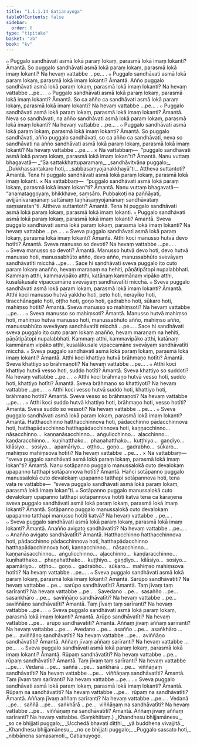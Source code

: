 ```yaml
---
title: "1.1.1.14 Gatianuyoga"
tableOfContents: false
sidebar:
  order: 6
type: "tipitaka"
basket: "ab"
book: "kv"
---
```



<DynamicBreadcrumb />

<Division number="69" book="kv">

<Paragraph number="175" book="kv">
๐ Puggalo sandhāvati asmā lokā paraṃ lokaṃ, parasmā lokā imaṃ lokanti? Āmantā. So puggalo sandhāvati asmā lokā paraṃ lokaṃ, parasmā lokā imaṃ lokanti? Na hevaṃ vattabbe …pe… .
</Paragraph>

</Division>
<Division number="70" book="kv">

<Paragraph number="176" book="kv">
๐ Puggalo sandhāvati asmā lokā paraṃ lokaṃ, parasmā lokā imaṃ lokanti? Āmantā. Añño puggalo sandhāvati asmā lokā paraṃ lokaṃ, parasmā lokā imaṃ lokanti? Na hevaṃ vattabbe …pe… .
</Paragraph>

</Division>
<Division number="71" book="kv">

<Paragraph number="177" book="kv">
๐ Puggalo sandhāvati asmā lokā paraṃ lokaṃ, parasmā lokā imaṃ lokanti? Āmantā. So ca añño ca sandhāvati asmā lokā paraṃ lokaṃ, parasmā lokā imaṃ lokanti? Na hevaṃ vattabbe …pe… .
</Paragraph>

</Division>
<Division number="72" book="kv">

<Paragraph number="178" book="kv">
๐ Puggalo sandhāvati asmā lokā paraṃ lokaṃ, parasmā lokā imaṃ lokanti? Āmantā. Neva so sandhāvati, na añño sandhāvati asmā lokā paraṃ lokaṃ, parasmā lokā imaṃ lokanti? Na hevaṃ vattabbe …pe… .
</Paragraph>

</Division>
<Division number="73" book="kv">

<Paragraph number="179" book="kv">
๐ Puggalo sandhāvati asmā lokā paraṃ lokaṃ, parasmā lokā imaṃ lokanti? Āmantā. So puggalo sandhāvati, añño puggalo sandhāvati, so ca añño ca sandhāvati, neva so sandhāvati na añño sandhāvati asmā lokā paraṃ lokaṃ, parasmā lokā imaṃ lokanti? Na hevaṃ vattabbe …pe… .
</Paragraph>

</Division>
<Division number="74" book="kv">

<Paragraph number="180" book="kv">
× Na vattabbaṃ—  “puggalo sandhāvati asmā lokā paraṃ lokaṃ, parasmā lokā imaṃ lokan”ti? Āmantā. Nanu vuttaṃ bhagavatā—
</Paragraph>

<Paragraph number="181" type="verses" book="kv">
_“Sa sattakkhattuparamaṃ,_  
_sandhāvitvāna puggalo;_  
_Dukkhassantakaro hoti,_  
_sabbasaṃyojanakkhayā”ti._  

</Paragraph>

<Paragraph number="182" book="kv">
Attheva suttantoti? Āmantā. Tena hi puggalo sandhāvati asmā lokā paraṃ lokaṃ, parasmā lokā imaṃ lokanti.
</Paragraph>

</Division>
<Division number="75" book="kv">

<Paragraph number="183" book="kv">
× Na vattabbaṃ—  “puggalo sandhāvati asmā lokā paraṃ lokaṃ, parasmā lokā imaṃ lokan”ti? Āmantā. Nanu vuttaṃ bhagavatā—  “anamataggoyaṃ, bhikkhave, saṃsāro. Pubbakoṭi na paññāyati, avijjānīvaraṇānaṃ sattānaṃ taṇhāsaṃyojanānaṃ sandhāvataṃ saṃsaratan”ti. Attheva suttantoti? Āmantā. Tena hi puggalo sandhāvati asmā lokā paraṃ lokaṃ, parasmā lokā imaṃ lokanti.
</Paragraph>

</Division>
<Division number="76" book="kv">

<Paragraph number="184" book="kv">
๐ Puggalo sandhāvati asmā lokā paraṃ lokaṃ, parasmā lokā imaṃ lokanti? Āmantā. Sveva puggalo sandhāvati asmā lokā paraṃ lokaṃ, parasmā lokā imaṃ lokanti? Na hevaṃ vattabbe …pe… .
</Paragraph>

</Division>
<Division number="77" book="kv">

<Paragraph number="185" book="kv">
๐ Sveva puggalo sandhāvati asmā lokā paraṃ lokaṃ, parasmā lokā imaṃ lokanti? Āmantā. Atthi koci manusso hutvā devo hotīti? Āmantā. Sveva manusso so devoti? Na hevaṃ vattabbe …pe… .
</Paragraph>

</Division>
<Division number="78" book="kv">

<Paragraph number="186" book="kv">
๐ Sveva manusso so devoti? Āmantā. Manusso hutvā devo hoti, devo hutvā manusso hoti, manussabhūto añño, devo añño, manussabhūto svevāyaṃ sandhāvatīti micchā …pe… .
</Paragraph>

<Paragraph number="187" book="kv">
Sace hi sandhāvati sveva puggalo ito cuto paraṃ lokaṃ anañño, hevaṃ maraṇaṃ na hehiti, pāṇātipātopi nupalabbhati. Kammaṃ atthi, kammavipāko atthi, katānaṃ kammānaṃ vipāko atthi, kusalākusale vipaccamāne svevāyaṃ sandhāvatīti micchā.
</Paragraph>

</Division>
<Division number="79" book="kv">

<Paragraph number="188" book="kv">
๐ Sveva puggalo sandhāvati asmā lokā paraṃ lokaṃ, parasmā lokā imaṃ lokanti? Āmantā. Atthi koci manusso hutvā yakkho hoti, peto hoti, nerayiko hoti, tiracchānagato hoti, oṭṭho hoti, goṇo hoti, gadrabho hoti, sūkaro hoti, mahiṃso hotīti? Āmantā. Sveva manusso so mahiṃsoti? Na hevaṃ vattabbe …pe… .
</Paragraph>

</Division>
<Division number="80" book="kv">

<Paragraph number="189" book="kv">
๐ Sveva manusso so mahiṃsoti? Āmantā. Manusso hutvā mahiṃso hoti, mahiṃso hutvā manusso hoti, manussabhūto añño, mahiṃso añño, manussabhūto svevāyaṃ sandhāvatīti micchā …pe… .
</Paragraph>

<Paragraph number="190" book="kv">
Sace hi sandhāvati sveva puggalo ito cuto paraṃ lokaṃ anañño, hevaṃ maraṇaṃ na hehiti, pāṇātipātopi nupalabbhati. Kammaṃ atthi, kammavipāko atthi, katānaṃ kammānaṃ vipāko atthi, kusalākusale vipaccamāne svevāyaṃ sandhāvatīti micchā.
</Paragraph>

</Division>
<Division number="81" book="kv">

<Paragraph number="191" book="kv">
๐ Sveva puggalo sandhāvati asmā lokā paraṃ lokaṃ, parasmā lokā imaṃ lokanti? Āmantā. Atthi koci khattiyo hutvā brāhmaṇo hotīti? Āmantā. Sveva khattiyo so brāhmaṇoti? Na hevaṃ vattabbe …pe… .
</Paragraph>

</Division>
<Division number="82" book="kv">

<Paragraph number="192" book="kv">
๐ Atthi koci khattiyo hutvā vesso hoti, suddo hotīti? Āmantā. Sveva khattiyo so suddoti? Na hevaṃ vattabbe …pe… .
</Paragraph>

</Division>
<Division number="83" book="kv">

<Paragraph number="193" book="kv">
๐ Atthi koci brāhmaṇo hutvā vesso hoti, suddo hoti, khattiyo hotīti? Āmantā. Sveva brāhmaṇo so khattiyoti? Na hevaṃ vattabbe …pe… .
</Paragraph>

</Division>
<Division number="84" book="kv">

<Paragraph number="194" book="kv">
๐ Atthi koci vesso hutvā suddo hoti, khattiyo hoti, brāhmaṇo hotīti? Āmantā. Sveva vesso so brāhmaṇoti? Na hevaṃ vattabbe …pe… .
</Paragraph>

</Division>
<Division number="85" book="kv">

<Paragraph number="195" book="kv">
๐ Atthi koci suddo hutvā khattiyo hoti, brāhmaṇo hoti, vesso hotīti? Āmantā. Sveva suddo so vessoti? Na hevaṃ vattabbe …pe… .
</Paragraph>

</Division>
<Division number="86" book="kv">

<Paragraph number="196" book="kv">
๐ Sveva puggalo sandhāvati asmā lokā paraṃ lokaṃ, parasmā lokā imaṃ lokanti? Āmantā. Hatthacchinno hatthacchinnova hoti, pādacchinno pādacchinnova hoti, hatthapādacchinno hatthapādacchinnova hoti, kaṇṇacchinno…  nāsacchinno…  kaṇṇanāsacchinno…  aṅgulicchinno…  aḷacchinno…  kaṇḍaracchinno…  kuṇihatthako…  phaṇahatthako…  kuṭṭhiyo…  gaṇḍiyo…  kilāsiyo…  sosiyo…  apamāriyo…  oṭṭho…  goṇo…  gadrabho…  sūkaro…  mahiṃso mahiṃsova hotīti? Na hevaṃ vattabbe …pe… .
</Paragraph>

</Division>
<Division number="87" book="kv">

<Paragraph number="197" book="kv">
× Na vattabbaṃ—  “sveva puggalo sandhāvati asmā lokā paraṃ lokaṃ, parasmā lokā imaṃ lokan”ti? Āmantā. Nanu sotāpanno puggalo manussalokā cuto devalokaṃ upapanno tatthapi sotāpannova hotīti? Āmantā.
</Paragraph>

<Paragraph number="198" book="kv">
Hañci sotāpanno puggalo manussalokā cuto devalokaṃ upapanno tatthapi sotāpannova hoti, tena vata re vattabbe—  “sveva puggalo sandhāvati asmā lokā paraṃ lokaṃ, parasmā lokā imaṃ lokan”ti.
</Paragraph>

</Division>
<Division number="88" book="kv">

<Paragraph number="199" book="kv">
๐ Sotāpanno puggalo manussalokā cuto devalokaṃ upapanno tatthapi sotāpannova hotīti katvā tena ca kāraṇena sveva puggalo sandhāvati asmā lokā paraṃ lokaṃ, parasmā lokā imaṃ lokanti? Āmantā. Sotāpanno puggalo manussalokā cuto devalokaṃ upapanno tatthapi manusso hotīti katvā? Na hevaṃ vattabbe …pe… .
</Paragraph>

</Division>
<Division number="89" book="kv">

<Paragraph number="200" book="kv">
๐ Sveva puggalo sandhāvati asmā lokā paraṃ lokaṃ, parasmā lokā imaṃ lokanti? Āmantā. Anañño avigato sandhāvatīti? Na hevaṃ vattabbe …pe… .
</Paragraph>

</Division>
<Division number="90" book="kv">

<Paragraph number="201" book="kv">
๐ Anañño avigato sandhāvatīti? Āmantā. Hatthacchinno hatthacchinnova hoti, pādacchinno pādacchinnova hoti, hatthapādacchinno hatthapādacchinnova hoti, kaṇṇacchinno…  nāsacchinno…  kaṇṇanāsacchinno…  aṅgulicchinno…  aḷacchinno…  kaṇḍaracchinno…  kuṇihatthako…  phaṇahatthako…  kuṭṭhiyo…  gaṇḍiyo…  kilāsiyo…  sosiyo…  apamāriyo…  oṭṭho…  goṇo…  gadrabho…  sūkaro…  mahiṃso mahiṃsova hotīti? Na hevaṃ vattabbe …pe… .
</Paragraph>

</Division>
<Division number="91" book="kv">

<Paragraph number="202" book="kv">
๐ Sveva puggalo sandhāvati asmā lokā paraṃ lokaṃ, parasmā lokā imaṃ lokanti? Āmantā. Sarūpo sandhāvatīti? Na hevaṃ vattabbe …pe…  sarūpo sandhāvatīti? Āmantā. Taṃ jīvaṃ taṃ sarīranti? Na hevaṃ vattabbe …pe… .
</Paragraph>

<Paragraph number="203" book="kv">
Savedano …pe…  sasañño …pe…  sasaṅkhāro …pe…  saviññāṇo sandhāvatīti? Na hevaṃ vattabbe …pe…  saviññāṇo sandhāvatīti? Āmantā. Taṃ jīvaṃ taṃ sarīranti? Na hevaṃ vattabbe …pe… .
</Paragraph>

</Division>
<Division number="92" book="kv">

<Paragraph number="204" book="kv">
๐ Sveva puggalo sandhāvati asmā lokā paraṃ lokaṃ, parasmā lokā imaṃ lokanti? Āmantā. Arūpo sandhāvatīti? Na hevaṃ vattabbe …pe…  arūpo sandhāvatīti? Āmantā. Aññaṃ jīvaṃ aññaṃ sarīranti? Na hevaṃ vattabbe …pe… .
</Paragraph>

<Paragraph number="205" book="kv">
Avedano …pe…  asañño …pe…  asaṅkhāro …pe…  aviññāṇo sandhāvatīti? Na hevaṃ vattabbe …pe…  aviññāṇo sandhāvatīti? Āmantā. Aññaṃ jīvaṃ aññaṃ sarīranti? Na hevaṃ vattabbe …pe… .
</Paragraph>

</Division>
<Division number="93" book="kv">

<Paragraph number="206" book="kv">
๐ Sveva puggalo sandhāvati asmā lokā paraṃ lokaṃ, parasmā lokā imaṃ lokanti? Āmantā. Rūpaṃ sandhāvatīti? Na hevaṃ vattabbe …pe…  rūpaṃ sandhāvatīti? Āmantā. Taṃ jīvaṃ taṃ sarīranti? Na hevaṃ vattabbe …pe… .
</Paragraph>

<Paragraph number="207" book="kv">
Vedanā …pe…  saññā …pe…  saṅkhārā …pe…  viññāṇaṃ sandhāvatīti? Na hevaṃ vattabbe …pe…  viññāṇaṃ sandhāvatīti? Āmantā. Taṃ jīvaṃ taṃ sarīranti? Na hevaṃ vattabbe …pe… .
</Paragraph>

</Division>
<Division number="94" book="kv">

<Paragraph number="208" book="kv">
๐ Sveva puggalo sandhāvati asmā lokā paraṃ lokaṃ, parasmā lokā imaṃ lokanti? Āmantā. Rūpaṃ na sandhāvatīti? Na hevaṃ vattabbe …pe…  rūpaṃ na sandhāvatīti? Āmantā. Aññaṃ jīvaṃ aññaṃ sarīranti? Na hevaṃ vattabbe …pe… .
</Paragraph>

<Paragraph number="209" book="kv">
Vedanā …pe…  saññā …pe…  saṅkhārā …pe…  viññāṇaṃ na sandhāvatīti? Na hevaṃ vattabbe …pe…  viññāṇaṃ na sandhāvatīti? Āmantā. Aññaṃ jīvaṃ aññaṃ sarīranti? Na hevaṃ vattabbe. (Saṃkhittaṃ.)
</Paragraph>

<Paragraph number="210" type="verses" book="kv">
_Khandhesu bhijjamānesu,_  
_so ce bhijjati puggalo;_  
_Ucchedā bhavati diṭṭhi,_  
_yā buddhena vivajjitā._  

</Paragraph>

<Paragraph number="211" type="verses" book="kv">
_Khandhesu bhijjamānesu,_  
_no ce bhijjati puggalo;_  
_Puggalo sassato hoti,_  
_nibbānena samasamoti._  


</Paragraph>
</Division>

<Paragraph number="212" type="center" book="kv">
Gatianuyogo.
</Paragraph>